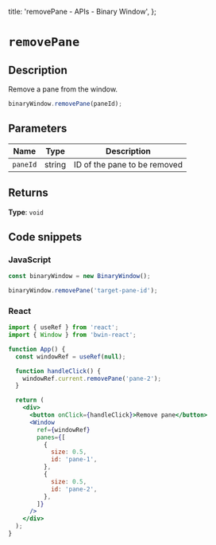   title: 'removePane - APIs - Binary Window',
};

# `removePane`

## Description

Remove a pane from the window.

```js
binaryWindow.removePane(paneId);
```

## Parameters

| Name     | Type   | Description                  |
| -------- | ------ | ---------------------------- |
| `paneId` | string | ID of the pane to be removed |

## Returns

**Type**: `void`

## Code snippets

### JavaScript

```js
const binaryWindow = new BinaryWindow();

binaryWindow.removePane('target-pane-id');
```

### React

```jsx
import { useRef } from 'react';
import { Window } from 'bwin-react';

function App() {
  const windowRef = useRef(null);

  function handleClick() {
    windowRef.current.removePane('pane-2');
  }

  return (
    <div>
      <button onClick={handleClick}>Remove pane</button>
      <Window
        ref={windowRef}
        panes={[
          {
            size: 0.5,
            id: 'pane-1',
          },
          {
            size: 0.5,
            id: 'pane-2',
          },
        ]}
      />
    </div>
  );
}
```
